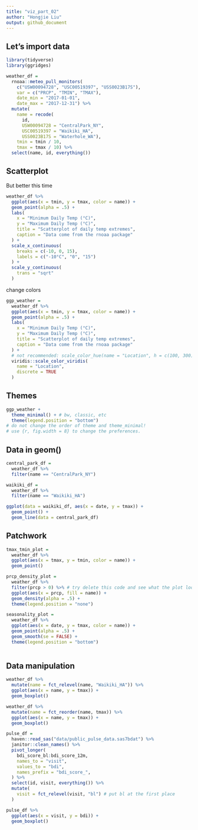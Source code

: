 ```yaml
---
title: "viz_part_02"
author: "Hongjie Liu"
output: github_document
---
```


## Let's import data

```r
library(tidyverse)
library(ggridges)
```

```r
weather_df = 
  rnoaa::meteo_pull_monitors(
    c("USW00094728", "USC00519397", "USS0023B17S"),
    var = c("PRCP", "TMIN", "TMAX"), 
    date_min = "2017-01-01",
    date_max = "2017-12-31") %>%
  mutate(
    name = recode(
      id, 
      USW00094728 = "CentralPark_NY", 
      USC00519397 = "Waikiki_HA",
      USS0023B17S = "Waterhole_WA"),
    tmin = tmin / 10,
    tmax = tmax / 10) %>%
  select(name, id, everything())
```

## Scatterplot

But better this time

```r
weather_df %>% 
  ggplot(aes(x = tmin, y = tmax, color = name)) + 
  geom_point(alpha = .5) +
  labs(
    x = "Minimum Daily Temp (°C)",
    y = "Maximum Daily Temp (°C)",
    title = "Scatterplot of daily temp extremes",
    caption = "Data come from the rnoaa package"
  ) +
  scale_x_continuous(
    breaks = c(-10, 0, 15),
    labels = c("-10°C", "0", "15")
  ) +
  scale_y_continuous(
    trans = "sqrt"
  )
```

change colors

```r
ggp_weather = 
  weather_df %>% 
  ggplot(aes(x = tmin, y = tmax, color = name)) + 
  geom_point(alpha = .5) +
  labs(
    x = "Minimum Daily Temp (°C)",
    y = "Maximum Daily Temp (°C)",
    title = "Scatterplot of daily temp extremes",
    caption = "Data come from the rnoaa package"
  ) +
  # not recommended: scale_color_hue(name = "Location", h = c(100, 300))
  viridis::scale_color_viridis(
    name = "Location",
    discrete = TRUE
  )
```


## Themes

```r
ggp_weather +
  theme_minimal() + # bw, classic, etc
  theme(legend.position = "bottom")
# do not change the order of theme and theme_minimal!
# use {r, fig.width = 8} to change the preferences.
```


## Data in geom()

```r
central_park_df = 
  weather_df %>% 
  filter(name == "CentralPark_NY")

waikiki_df = 
  weather_df %>% 
  filter(name == "Waikiki_HA")

ggplot(data = waikiki_df, aes(x = date, y = tmax)) + 
  geom_point() + 
  geom_line(data = central_park_df)
```


## Patchwork

```r
tmax_tmin_plot = 
  weather_df %>% 
  ggplot(aes(x = tmax, y = tmin, color = name)) + 
  geom_point()

prcp_density_plot = 
  weather_df %>% 
  filter(prcp > 0) %>% # try delete this code and see what the plot looks like
  ggplot(aes(x = prcp, fill = name)) + 
  geom_density(alpha = .5) + 
  theme(legend.position = "none")

seasonality_plot = 
  weather_df %>% 
  ggplot(aes(x = date, y = tmax, color = name)) + 
  geom_point(alpha = .5) +
  geom_smooth(se = FALSE) + 
  theme(legend.position = "bottom")
  
```


## Data manipulation

```r
weather_df %>% 
  mutate(name = fct_relevel(name, "Waikiki_HA")) %>% 
  ggplot(aes(x = name, y = tmax)) +
  geom_boxplot()
```

```r
weather_df %>% 
  mutate(name = fct_reorder(name, tmax)) %>% 
  ggplot(aes(x = name, y = tmax)) +
  geom_boxplot()
```

```r
pulse_df =
  haven::read_sas("data/public_pulse_data.sas7bdat") %>% 
  janitor::clean_names() %>% 
  pivot_longer(
    bdi_score_bl:bdi_score_12m,
    names_to = "visit",
    values_to = "bdi",
    names_prefix = "bdi_score_",
  ) %>% 
  select(id, visit, everything()) %>% 
  mutate(
    visit = fct_relevel(visit, "bl") # put bl at the first place
  )

pulse_df %>% 
  ggplot(aes(x = visit, y = bdi)) +
  geom_boxplot()
```

